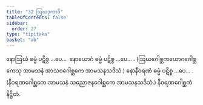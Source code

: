 ```yaml
---
title: "32 ဩဃဒုကာဒိ"
tableOfContents: false
sidebar:
  order: 27
type: "tipitaka"
basket: "ab"
---
```



<DynamicBreadcrumb />

<Division number="46">

<Paragraph number="150">
နောဩဃံ ဓမ္မံ ပဋိစ္စ …ပေ…  နောယောဂံ ဓမ္မံ ပဋိစ္စ …ပေ… . (ဩဃဂေါစ္ဆကယောဂဂေါစ္ဆကေသု အာမသနံ အာသဝဂေါစ္ဆကေ အာမသနသဒိသံ.)
</Paragraph>

</Division>
<Division number="47">

<Paragraph number="151">
နောနီဝရဏံ ဓမ္မံ ပဋိစ္စ …ပေ… . (နီဝရဏဂေါစ္ဆကေ အာမသနံ သညောဇနဂေါစ္ဆကေ အာမသနသဒိသံ.)

</Paragraph>
</Division>

<Paragraph number="152" type="center">
နီဝရဏဂေါစ္ဆကံ နိဋ္ဌိတံ.
</Paragraph>